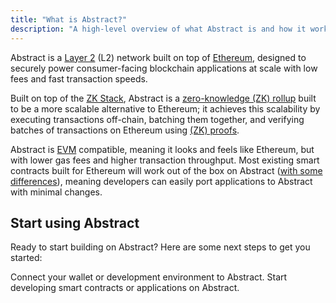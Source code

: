 ```yaml
---
title: "What is Abstract?"
description: "A high-level overview of what Abstract is and how it works."
---
```


Abstract is a [Layer 2](https://ethereum.org/en/layer-2/) (L2) network built on top of
[Ethereum](https://ethereum.org/en/developers/docs/), designed to securely power consumer-facing
blockchain applications at scale with low fees and fast transaction speeds.

Built on top of the [ZK Stack](https://docs.zksync.io/zk-stack), Abstract is a
[zero-knowledge (ZK) rollup](https://ethereum.org/en/developers/docs/scaling/zk-rollups/) built to
be a more scalable alternative to Ethereum; it achieves this scalability by executing transactions off-chain, batching them together,
and verifying batches of transactions on Ethereum using [(ZK) proofs](https://ethereum.org/en/zero-knowledge-proofs/).

Abstract is [EVM](https://ethereum.org/en/developers/docs/evm/) compatible, meaning it looks and feels like
Ethereum, but with lower gas fees and higher transaction throughput. Most existing smart contracts built for Ethereum will work
out of the box on Abstract ([with some differences](/how-abstract-works/evm-differences/overview)),
meaning developers can easily port applications to Abstract with minimal changes.

## Start using Abstract

Ready to start building on Abstract? Here are some next steps to get you started:

<CardGroup cols={2}>
  <Card
    title="Connect to Abstract"
    icon="plug"
    href="/introduction/connect-to-abstract"
  >
    Connect your wallet or development environment to Abstract.
  </Card>
  <Card
    title="Start Building"
    icon="rocket"
    href="/build-on-abstract/getting-started"
  >
    Start developing smart contracts or applications on Abstract.
  </Card>
</CardGroup>
